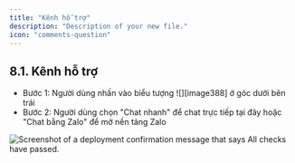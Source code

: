```yaml
---
title: "Kênh hỗ trợ"
description: "Description of your new file."
icon: "comments-question"
---
```

## **8.1. Kênh hỗ trợ** 

* Bước 1: Người dùng nhấn vào biểu tượng ![][image388] ở góc dưới bên trái  
* Bước 2: Người dùng chọn "Chat nhanh" để chat trực tiếp tại đây hoặc "Chat bằng Zalo" để mở nền tảng Zalo

<Frame caption=" ">
  <img
    src="https://aimini-upload.sgp1.digitaloceanspaces.com/image3_cc41f87a2a.jpg"
    alt="Screenshot of a deployment confirmation message that says All checks have passed."
    style={{ borderRadius:"0.5rem" }}
    title=""
  />
</Frame>
